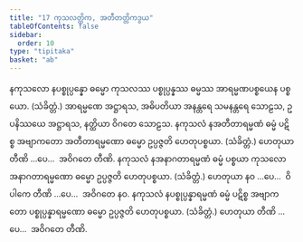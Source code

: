 ```yaml
---
title: "17 ကုသလတ္တိက, အတီတတ္တိကဒွယ"
tableOfContents: false
sidebar:
  order: 10
type: "tipitaka"
basket: "ab"
---
```



<DynamicBreadcrumb />

<Division number="21">

<Paragraph number="71">
နကုသလော နပစ္စုပ္ပန္နော ဓမ္မော ကုသလဿ ပစ္စုပ္ပန္နဿ ဓမ္မဿ အာရမ္မဏပစ္စယေန ပစ္စယော. (သံခိတ္တံ.)
</Paragraph>

<Paragraph number="72">
အာရမ္မဏေ အဋ္ဌာရသ, အဓိပတိယာ အနန္တရေ သမနန္တရေ သောဠသ, ဥပနိဿယေ အဋ္ဌာရသ, နတ္ထိယာ ဝိဂတေ သောဠသ.
</Paragraph>

</Division>
<Division number="22">

<Paragraph number="73">
နကုသလံ နအတီတာရမ္မဏံ ဓမ္မံ ပဋိစ္စ အဗျာကတော အတီတာရမ္မဏော ဓမ္မော ဥပ္ပဇ္ဇတိ ဟေတုပစ္စယာ. (သံခိတ္တံ.) ဟေတုယာ တီဏိ …ပေ…  အဝိဂတေ တီဏိ.
</Paragraph>

<Paragraph number="74">
နကုသလံ နအနာဂတာရမ္မဏံ ဓမ္မံ ပစ္စယာ ကုသလော အနာဂတာရမ္မဏော ဓမ္မော ဥပ္ပဇ္ဇတိ ဟေတုပစ္စယာ. (သံခိတ္တံ.) ဟေတုယာ နဝ …ပေ…  ဝိပါကေ တီဏိ …ပေ…  အဝိဂတေ နဝ.
</Paragraph>

<Paragraph number="75">
နကုသလံ နပစ္စုပ္ပန္နာရမ္မဏံ ဓမ္မံ ပဋိစ္စ အဗျာကတော ပစ္စုပ္ပန္နာရမ္မဏော ဓမ္မော ဥပ္ပဇ္ဇတိ ဟေတုပစ္စယာ. (သံခိတ္တံ.) ဟေတုယာ တီဏိ …ပေ…  အဝိဂတေ တီဏိ.
</Paragraph>
</Division>